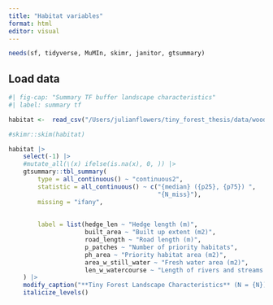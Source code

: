 ```yaml
---
title: "Habitat variables"
format: html
editor: visual
---
```


```r

needs(sf, tidyverse, MuMIn, skimr, janitor, gtsummary)

```

## Load data

```r

#| fig-cap: "Summary TF buffer landscape characteristics"
#| label: summary tf 

habitat <-  read_csv("/Users/julianflowers/tiny_forest_thesis/data/wood_road.csv")

#skimr::skim(habitat)

habitat |>
    select(-1) |>
    #mutate_all(\(x) ifelse(is.na(x), 0, )) |>
    gtsummary::tbl_summary(
        type = all_continuous() ~ "continuous2",
        statistic = all_continuous() ~ c("{median} ({p25}, {p75}) ", 
                                         "{N_miss}"),
        missing = "ifany",
        
        
        label = list(hedge_len ~ "Hedge length (m)", 
                     built_area ~ "Built up extent (m2)", 
                     road_length ~ "Road length (m)", 
                     p_patches ~ "Number of priority habitats", 
                     ph_area ~ "Priority habitat area (m2)", 
                     area_w_still_water ~ "Fresh water area (m2)", 
                     len_w_watercourse ~ "Length of rivers and streams (m)")
    ) |>
    modify_caption("**Tiny Forest Landscape Characteristics** (N = {N})") |>
    italicize_levels()


```
